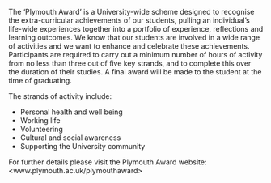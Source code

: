 
The 'Plymouth Award' is a University-wide scheme designed to recognise the extra-curricular achievements of our students, pulling an individual’s life-wide experiences together into a portfolio of experience, reflections and learning outcomes. We know that our students are involved in a wide range of activities and we want to enhance and celebrate these achievements.
Participants are required to carry out a minimum number of hours of activity from no less than three out of five key strands, and to complete this over the duration of their studies. A final award will be made to the student at the time of graduating.

The strands of activity include: 

- Personal health and well being
- Working life
- Volunteering
- Cultural and social awareness
- Supporting the University community 

For further details please visit the Plymouth Award website: <www.plymouth.ac.uk/plymouthaward>
